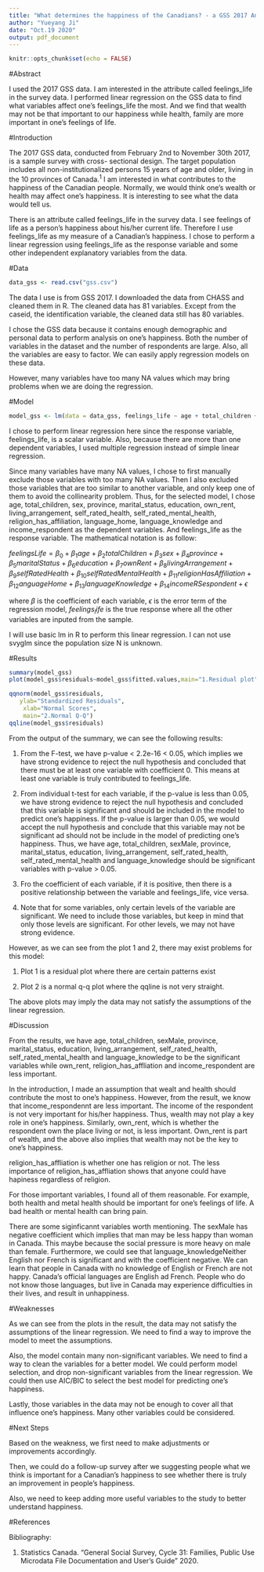 ```yaml
---
title: "What determines the happiness of the Canadians? - a GSS 2017 Analysis"
author: "Yueyang Ji"
date: "Oct.19 2020"
output: pdf_document
---
```


```r
knitr::opts_chunk$set(echo = FALSE)
```

#Abstract

I used the 2017 GSS data. I am interested in the attribute called feelings_life in the survey data. I performed linear regression on the GSS data to find what variables affect one's feelings_life the most. And we find that wealth may not be that important to our happiness while health, family are more important in one's feelings of life.


#Introduction

The 2017 GSS data, conducted from February 2nd to November 30th 2017, is a sample survey with cross- sectional design. The target population includes all non-institutionalized persons 15 years of age and older, living in the 10 provinces of Canada.$^1$ I am interested in what contributes to the happiness of the Canadian people. Normally, we would think one's wealth or health may affect one's happiness. It is interesting to see what the data would tell us.

There is an attribute called feelings_life in the survey data. I see feelings of life as a person's happiness about his/her current life. Therefore I use feelings_life as my measure of a Canadian's happiness. I chose to perform a linear regression using feelings_life as the response variable and some other independent explanatory variables from the data.


#Data
```r
data_gss <- read.csv("gss.csv")
```
The data I use is from GSS 2017. I downloaded the data from CHASS and cleaned them in R. The cleaned data has 81 variables. Except from the caseid, the identification variable, the cleaned data still has 80 variables. 

I chose the GSS data because it contains enough demographic and personal data to perform analysis on one's happiness. Both the number of variables in the dataset and the number of respondents are large. Also, all the variables are easy to factor. We can easily apply regression models on these data. 

However, many variables have too many NA values which may bring problems when we are doing the regression.

#Model
```r
model_gss <- lm(data = data_gss, feelings_life ~ age + total_children + sex + province + marital_status + education + own_rent + living_arrangement + self_rated_health + self_rated_mental_health + religion_has_affiliation + language_home + language_knowledge+ income_respondent)
```

I chose to perform linear regression here since the response variable, feelings_life, is a scalar variable. Also, because there are more than one dependent variables, I used multiple regression instead of simple linear regression.

Since many variables have many NA values, I chose to first manually exclude those variables with too many NA values. Then I also excluded those variables that are too similar to another variable, and only keep one of them to avoid the collinearity problem. Thus, for the selected model, I chose age, total_children, sex, province, marital_status, education, own_rent, living_arrangement, self_rated_health, self_rated_mental_health, religion_has_affiliation, language_home, language_knowledge and income_respondent as the dependent variables. And feelings_life as the response variable. The mathematical notation is as follow:

$feelingsLife = \beta_0 + \beta_1 age + \beta_2totalChildren + \beta_3sex + \beta_4province + \beta_5maritalStatus + \beta_6education + \beta_7ownRent + \beta_8livingArrangement + \beta_9selfRatedHealth + \beta_{10}selfRatedMentalHealth + \beta_{11}religionHasAffiliation + \beta_{12}anguageHome + \beta_{13}languageKnowledge+ \beta_{14}incomeRSespondent+\epsilon$

where $\beta$ is the coefficient of each variable, $\epsilon$ is the error term of the regression model, $feelings_life$ is the true response where all the other variables are inputed from the sample.

I will use basic lm in R to perform this linear regression. I can not use svyglm since the population size N is unknown. 



#Results
```r
summary(model_gss)
plot(model_gss$residuals~model_gss$fitted.values,main="1.Residual plot")

qqnorm(model_gss$residuals, 
   ylab="Standardized Residuals", 
    xlab="Normal Scores", 
    main="2.Normal Q-Q") 
qqline(model_gss$residuals)
```

From the output of the summary, we can see the following results:

1. From the F-test, we have p-value < 2.2e-16 < 0.05, which implies we have strong evidence to reject the null hypothesis and concluded that there must be at least one variable with coefficient 0. This means at least one variable is truly contributed to feelings_life.

2. From individual t-test for each variable, if the p-value is less than 0.05, we have strong evidence to reject the null hypothesis and concluded that this variable is significant and should be included in the model to predict one's happiness. If the p-value is larger than 0.05, we would accept the null hypothesis and conclude that this variable may not be significant ad should not be include in the model of predicting one's happiness. Thus, we have age, total_children, sexMale, province, marital_status, education, living_arrangement, self_rated_health, self_rated_mental_health and language_knowledge should be significant variables with p-value > 0.05.

3. Fro the coefficient of each variable, if it is positive, then there is a positive relationship between the variable and feelings_life, vice versa.

4. Note that for some variables, only certain levels of the variable are significant. We need to include those variables, but keep in mind that only those levels are significant. For other levels, we may not have strong evidence.

However, as we can see from the plot 1 and 2, there may exist problems for this model:

1. Plot 1 is a residual plot where there are certain patterns exist

2. Plot 2 is a normal q-q plot where the qqline is not very straight.

The above plots may imply the data may not satisfy the assumptions of the linear regression.

#Discussion

From the results, we have age, total_children, sexMale, province, marital_status, education, living_arrangement, self_rated_health, self_rated_mental_health and language_knowledge to be the significant variables while own_rent, religion_has_affliation and income_respondent are less important.

In the introduction, I made an assumption that wealt and health should contribute the most to one's happiness. However, from the result, we know that income_respondennt are less important. The income of the respondent is not very important for his/her happiness. Thus, wealth may not play a key role in one's happiness. Similarly, own_rent, which is whether the respondent own the place living or not, is less important. Own_rent is part of wealth, and the above also implies that wealth may not be the key to one's happiness.

religion_has_affliation is whether one has religion or not. The less importance of religion_has_affliation shows that anyone could have hapiness regardless of religion.

For those important variables, I found all of them reasonable. For example, both health and metal health should be important for one's feelings of life. A bad health or mental health can bring pain. 

There are some siginficannt variables worth mentioning. The sexMale has negative coefficient which implies that man may be less happy than woman in Canada. This maybe because the social pressure is more heavy on male than female. Furthermore, we could see that language_knowledgeNeither English nor French is significant and with the coefficient negative. We can learn that people in Canada with no knowledge of English or French are not happy. Canada's official languages are English ad French. People who do not know those languages, but live in Canada may experience difficulties in their lives, and result in unhappiness.

#Weaknesses

As we can see from the plots in the result, the data may not satisfy the assumptions of the linear regression. We need to find a way to improve the model to meet the assumptions.

Also, the model contain many non-significant variables. We need to find a way to clean the variables for a better model. We could perform model selection, and drop non-significant variables from the linear regression. We could then use AIC/BIC to select the best model for predicting one's happiness.

Lastly, those variables in the data may not be enough to cover all that influence one's happiness. Many other variables could be considered.

#Next Steps

Based on the weakness, we first need to make adjustments or improvements accordingly.

Then, we could do a follow-up survey after we suggesting people what we think is important for a Canadian's happiness to see whether there is truly an improvement in people's happiness.

Also, we need to keep adding more useful variables to the study to better understand happiness.


#References

Bibliography:

1. Statistics Canada. "General Social Survey, Cycle 31: Families, Public Use Microdata File Documentation and User’s Guide" 2020.


